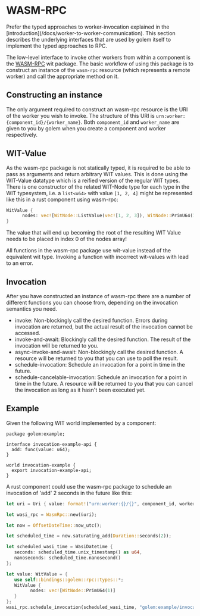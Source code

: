 
# WASM-RPC

<Callout type="warning">
  Prefer the typed approaches to worker-invocation explained in the
  [introduction](/docs/worker-to-worker-communication). This section describes the underlying
  interfaces that are used by golem itself to implement the typed approaches to RPC.
</Callout>

The low-level interface to invoke other workers from within a component is the [WASM-RPC](https://github.com/golemcloud/golem-wit/blob/main/wit/deps/wasm-rpc/wasm-rpc.wit) wit package.
The basic workflow of using this package is to construct an instance of the `wasm-rpc` resource (which represents a remote worker) and call the appropriate method on it.

## Constructing an instance

The only argument required to construct an wasm-rpc resource is the URI of the worker you wish to invoke. The structure of this URI is `urn:worker:{component_id}/{worker_name}`.
Both `component_id` and `worker_name` are given to you by golem when you create a component and worker respectively.

## WIT-Value

As the wasm-rpc package is not statically typed, it is required to be able to pass as arguments and return arbitrary WIT values. This is done using the WIT-Value datatype which is a reified
version of the regular WIT types. There is one constructor of the related WIT-Node type for each type in the WIT typesystem, i.e. a `list<u64>` with value `[1, 2, 4]` might be represented like this in a rust component using wasm-rpc:

```rust
WitValue {
      nodes: vec![WitNode::ListValue(vec![1, 2, 3]), WitNode::PrimU64(1), WitNode::PrimU64(2), WitNode::PrimU64(4)]
}
```

<Callout type="info">
  The value that will end up becoming the root of the resulting WIT Value needs to be placed in
  index 0 of the nodes array!
</Callout>

All functions in the wasm-rpc package use wit-value instead of the equivalent wit type. Invoking a function with incorrect wit-values with lead to an error.

## Invocation

After you have constructed an instance of wasm-rpc there are a number of different functions you can choose from, depending on the invocation semantics you need.

- invoke: Non-blockingly call the desired function. Errors during invocation are returned, but the actual result of the invocation cannot be accessed.
- invoke-and-await: Blockingly call the desired function. The result of the invocation will be returned to you.
- async-invoke-and-await: Non-blockingly call the desired function. A resource will be returned to you that you can use to poll the result.
- schedule-invocation: Schedule an invocation for a point in time in the future.
- schedule-cancelable-invocation: Schedule an invocation for a point in time in the future. A resource will be returned to you that you can cancel the invocation as long as it hasn't been executed yet.

## Example

Given the following WIT world implemented by a component:

```wit
package golem:example;

interface invocation-example-api {
  add: func(value: u64);
}

world invocation-example {
  export invocation-example-api;
}
```

A rust component could use the wasm-rpc package to schedule an invocation of 'add' 2 seconds in the future like this:

```rust
let uri = Uri { value: format!("urn:worker:{}/{}", component_id, worker_name) }

let wasi_rpc = WasmRpc::new(&uri);

let now = OffsetDateTime::now_utc();

let scheduled_time = now.saturating_add(Duration::seconds(2));

let scheduled_wasi_time = WasiDatetime {
   seconds: scheduled_time.unix_timestamp() as u64,
   nanoseconds: scheduled_time.nanosecond()
};

let value: WitValue = {
   use self::bindings::golem::rpc::types::*;
   WitValue {
         nodes: vec![WitNode::PrimU64(1)]
   }
};
wasi_rpc.schedule_invocation(scheduled_wasi_time, "golem:example/invocation-example-api.{add}()", &vec![value]);
```
